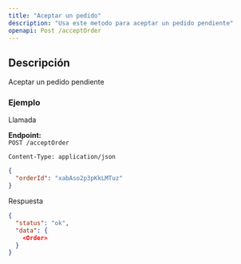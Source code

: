 ```yaml
---
title: "Aceptar un pedido"
description: "Usa este metodo para aceptar un pedido pendiente"
openapi: Post /acceptOrder
---
```


## Descripción

Aceptar un pedido pendiente

### Ejemplo

Llamada

**Endpoint:**  
`POST /acceptOrder` 

`Content-Type: application/json`

```json 
{
  "orderId": "xabAso2p3pKkLMTuz"
}
```

Respuesta

```json 
{
  "status": "ok",
  "data": {
    <Order>
  }
}
```
